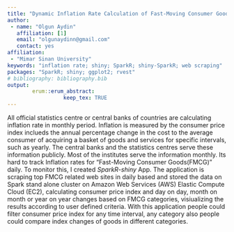 ```yaml
---
title: "Dynamic Inflation Rate Calculation of Fast-Moving Consumer Goods: Shiny-SparkR App"
author:
 - name: "Olgun Aydin"
   affiliation: [1]
   email: "olgunaydinn@gmail.com"
   contact: yes
affiliation:
 - "Mimar Sinan University"
keywords: "inflation rate; shiny; SparkR; shiny-SparkR; web scraping"
packages: "SparkR; shiny; ggplot2; rvest"
# bibliography: bibliography.bib
output:  
        erum::erum_abstract:
                  keep_tex: TRUE
---
```


All official statistics centre or central banks of countries are
calculating inflation rate in monthly period. Inflation is measured by
the consumer price index inclueds the annual percentage change in the
cost to the average consumer of acquiring a basket of goods and services
for specific intervals, such as yearly. The central banks and the
statistics centres serve these information publicly. Most of the
institutes serve the information monthly. Its hard to track Inflation
rates for "Fast-Moving Consumer Goods(FMCG)" daily. To monitor this, I
created *SparkR-shiny* App. The application is scraping top FMCG related
web sites in daily based and stored the data on Spark stand alone
cluster on Amazon Web Services (AWS) Elastic Compute Cloud (EC2),
calculating consumer price index and day on day, month on month or year
on year changes based on FMCG categories, visiualizing the results
according to user defined criteria. With this application people could
filter consumer price index for any time interval, any category also
people could compare index changes of goods in different categories.

<!--  -->
<!-- **References** -->
<!-- International Monetary Fund -->

